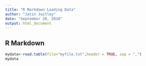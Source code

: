 ```yaml
---
title: "R Markdown Loading Data"
author: "Jatin Jaitley"
date: "September 20, 2018"
output: html_document
---
```




## R Markdown

```r
mydata<-read.table(file="myfile.txt",header = TRUE, sep = ",")
mydata
```
